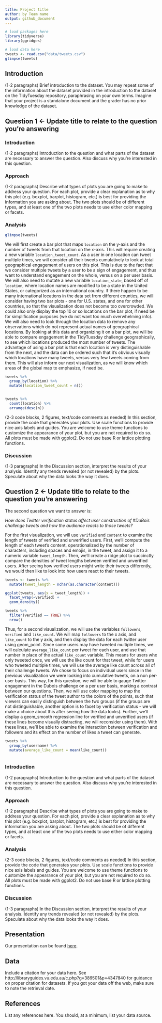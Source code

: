 ```yaml
---
title: Project title
author: by Team name
output: github_document
---
```


```r
# load packages here
library(tidyverse)
library(ggridges)

```

```r
# load data here
tweets <- read.csv("data/tweets.csv")
glimpse(tweets)
```





## Introduction

(1-2 paragraphs)
Brief introduction to the dataset.
You may repeat some of the information about the dataset provided in the introduction to the dataset on the TidyTuesday repository, paraphrasing on your own terms.
Imagine that your project is a standalone document and the grader has no prior knowledge of the dataset.

## Question 1 <- Update title to relate to the question you’re answering

### Introduction

(1-2 paragraphs)
Introduction to the question and what parts of the dataset are necessary to answer the question. Also discuss why you’re interested in this question.

### Approach

(1-2 paragraphs)
Describe what types of plots you are going to make to address your question.
For each plot, provide a clear explanation as to why this plot (e.g. boxplot, barplot, histogram, etc.) is best for providing the information you are asking about. 
The two plots should be of different types, and at least one of the two plots needs to use either color mapping or facets.

### Analysis

```r
glimpse(tweets)
```


We will first create a bar plot that maps `location` on the y-axis and the 
number of tweets from that location on the x-axis. This will require creating a 
new variable `location_tweet_count`. As a user in one location can tweet 
multiple times, we will consider all their tweets cumulatively to look at 
total geographical engagement of users on this plot. This is due to the fact 
that we consider multiple tweets by a user to be a sign of engagement, and thus 
want to understand engagement on the whole, versus on a per user basis. We will 
also need to mutate a new variable `location_state`, based off of `location`, 
where location names are modified to be a state in the United States, or 
categorized as an international country. If there happen to be many 
international locations in the data set from different counties, we will 
consider having two bar plots - one for U.S. states, and one for other 
countries, so that the visualization does not become too overcrowded. We could 
also only display the top 10 or so locations on the bar plot, if need be for 
simplification purposes (we do not want too much overwhelming info). We will 
also need to look through the location data to remove any observations which do
not represent actual names of geographical locations. By looking at this data 
and organizing it on a bar plot, we will be able to compare engagement in the 
TidyTuesday challenge geographically, to see which locations produced the most 
number of tweets. The advantage of using a bar plot is that each location is 
very distinguishable from the next, and the data can be ordered such that it's 
obvious visually which locations have many tweets, versus very few tweets coming 
from them. This will also inform our next visualization, as we will know which 
areas of the global map to emphasize, if need be.

```r
tweets %>%
  group_by(location) %>%
  mutate(location_tweet_count = n())
  
```
```r
tweets %>%
  count(location) %>%
  arrange(desc(n))
```


(2-3 code blocks, 2 figures, text/code comments as needed)
In this section, provide the code that generates your plots. Use scale functions to provide nice axis labels and guides.
You are welcome to use theme functions to customize the appearance of your plot, but you are not required to do so.
All plots must be made with ggplot2. Do not use base R or lattice plotting functions.

### Discussion

(1-3 paragraphs)
In the Discussion section, interpret the results of your analysis. Identify any trends revealed (or not revealed) by the plots.
Speculate about why the data looks the way it does.

## Question 2 <- Update title to relate to the question you’re answering

The second question we want to answer is: 

*How does Twitter verification status affect user construction of #DuBois 
challenge tweets and how the audience reacts to those tweets?*

For the first visualization, we will use `verified` and `content` to examine the 
length of tweets of verified and unverified users. First, we'll compute the 
length of each tweet's content, operationalized by the number of characters, 
including spaces and emojis, in the tweet, and assign it to a numeric variable 
`tweet_length`. Then, we'll create a ridge plot to succinctly compare the 
densities of tweet lengths between verified and unverified users. After seeing 
how verified users might write their tweets differently, we would then like to 
look into how users react to their tweets. 

```r
tweets <- tweets %>%
  mutate(tweet_length = nchar(as.character(content)))

ggplot(tweets, aes(x = tweet_length)) + 
  facet_wrap(~verified) + 
  geom_density()


```
```r
tweets %>%
  filter(verified == TRUE) %>%
  nrow()
```





Thus, for a second visualization, we will use the variables `followers`, 
`verified` and `like_count`. We will map `followers` to the x axis, and 
`like_count` to the y axis, and then display the data for each twitter user 
using geom_point. Since some users may have tweeted multiple times, we will 
calculate `average_like_count` per tweet for each user, and use that number in 
place of the actual `like_count` variable. This means for users who only tweeted 
once, we will use the like count for that tweet, while for users who tweeted 
multiple times, we will use the average like count across all of their challenge 
tweets. We chose to focus on individual users since in the previous 
visualization we were looking into cumulative tweets, on a non per-user basis. 
This way, for this question, we will be able to gauge Twitter engagement in the 
Dubois challenge on a per user basis, marking a contrast between our questions.
Then, we will use color mapping to map the verification status of the tweet 
author to the colors of the points, such that viewers can easily distinguish 
between the two groups (if the groups are not distinguishable, another option is 
to facet by verification status - we will make a choice about this after seeing 
how the data looks). Further, we'll display a geom_smooth regression line for
verified and unverified users (if these lines become visually distracting, we 
will reconsider using them). With these lines, we'll be able to examine the 
interaction between verification and followers and its effect on the number of 
likes a tweet can generate.

```r
tweets %>%
  group_by(username) %>%
  mutate(average_like_count = mean(like_count))
  
```



### Introduction

(1-2 paragraphs)
Introduction to the question and what parts of the dataset are necessary to answer the question. Also discuss why you’re interested in this question.

### Approach

(1-2 paragraphs)
Describe what types of plots you are going to make to address your question.
For each plot, provide a clear explanation as to why this plot (e.g. boxplot, barplot, histogram, etc.) is best for providing the information you are asking about. 
The two plots should be of different types, and at least one of the two plots needs to use either color mapping or facets.

### Analysis

(2-3 code blocks, 2 figures, text/code comments as needed)
In this section, provide the code that generates your plots. Use scale functions to provide nice axis labels and guides.
You are welcome to use theme functions to customize the appearance of your plot, but you are not required to do so.
All plots must be made with ggplot2. Do not use base R or lattice plotting functions.

### Discussion

(1-3 paragraphs)
In the Discussion section, interpret the results of your analysis. Identify any trends revealed (or not revealed) by the plots.
Speculate about why the data looks the way it does.

## Presentation

Our presentation can be found [here](presentation/presentation.html).

## Data 

Include a citation for your data here. 
See http://libraryguides.vu.edu.au/c.php?g=386501&p=4347840 for guidance on proper citation for datasets. 
If you got your data off the web, make sure to note the retrieval date.

## References

List any references here. You should, at a minimum, list your data source.
